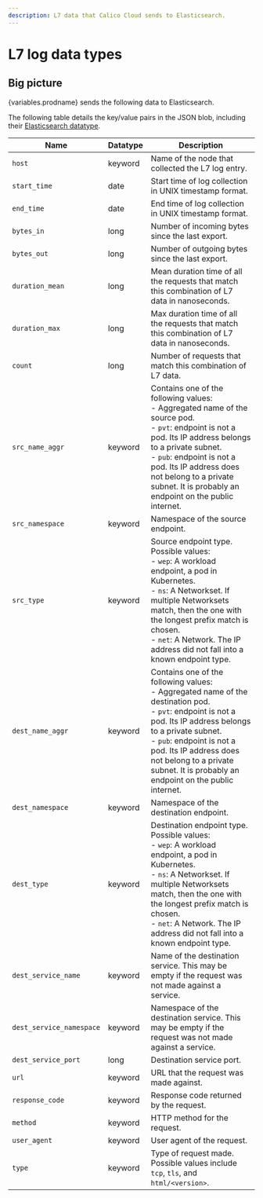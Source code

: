 ```yaml
---
description: L7 data that Calico Cloud sends to Elasticsearch.
---
```


# L7 log data types

## Big picture

{variables.prodname} sends the following data to Elasticsearch.

The following table details the key/value pairs in the JSON blob, including their [Elasticsearch datatype](https://www.elastic.co/guide/en/elasticsearch/reference/current/mapping-types.html).

| Name                     | Datatype | Description                                                                                                                                                                                                                                                                                                         |
| ------------------------ | -------- | ------------------------------------------------------------------------------------------------------------------------------------------------------------------------------------------------------------------------------------------------------------------------------------------------------------------- |
| `host`                   | keyword  | Name of the node that collected the L7 log entry.                                                                                                                                                                                                                                                                   |
| `start_time`             | date     | Start time of log collection in UNIX timestamp format.                                                                                                                                                                                                                                                              |
| `end_time`               | date     | End time of log collection in UNIX timestamp format.                                                                                                                                                                                                                                                                |
| `bytes_in`               | long     | Number of incoming bytes since the last export.                                                                                                                                                                                                                                                                     |
| `bytes_out`              | long     | Number of outgoing bytes since the last export.                                                                                                                                                                                                                                                                     |
| `duration_mean`          | long     | Mean duration time of all the requests that match this combination of L7 data in nanoseconds.                                                                                                                                                                                                                       |
| `duration_max`           | long     | Max duration time of all the requests that match this combination of L7 data in nanoseconds.                                                                                                                                                                                                                        |
| `count`                  | long     | Number of requests that match this combination of L7 data.                                                                                                                                                                                                                                                          |
| `src_name_aggr`          | keyword  | Contains one of the following values:<br />- Aggregated name of the source pod. <br />- `pvt`: endpoint is not a pod. Its IP address belongs to a private subnet. <br />- `pub`: endpoint is not a pod. Its IP address does not belong to a private subnet. It is probably an endpoint on the public internet.      |
| `src_namespace`          | keyword  | Namespace of the source endpoint.                                                                                                                                                                                                                                                                                   |
| `src_type`               | keyword  | Source endpoint type. Possible values:<br />- `wep`: A workload endpoint, a pod in Kubernetes.<br />- `ns`: A Networkset. If multiple Networksets match, then the one with the longest prefix match is chosen.<br />- `net`: A Network. The IP address did not fall into a known endpoint type.                     |
| `dest_name_aggr`         | keyword  | Contains one of the following values:<br />- Aggregated name of the destination pod. <br />- `pvt`: endpoint is not a pod. Its IP address belongs to a private subnet. <br />- `pub`: endpoint is not a pod. Its IP address does not belong to a private subnet. It is probably an endpoint on the public internet. |
| `dest_namespace`         | keyword  | Namespace of the destination endpoint.                                                                                                                                                                                                                                                                              |
| `dest_type`              | keyword  | Destination endpoint type. Possible values:<br />- `wep`: A workload endpoint, a pod in Kubernetes.<br />- `ns`: A Networkset. If multiple Networksets match, then the one with the longest prefix match is chosen.<br />- `net`: A Network. The IP address did not fall into a known endpoint type.                |
| `dest_service_name`      | keyword  | Name of the destination service. This may be empty if the request was not made against a service.                                                                                                                                                                                                                   |
| `dest_service_namespace` | keyword  | Namespace of the destination service. This may be empty if the request was not made against a service.                                                                                                                                                                                                              |
| `dest_service_port`      | long     | Destination service port.                                                                                                                                                                                                                                                                                           |
| `url`                    | keyword  | URL that the request was made against.                                                                                                                                                                                                                                                                              |
| `response_code`          | keyword  | Response code returned by the request.                                                                                                                                                                                                                                                                              |
| `method`                 | keyword  | HTTP method for the request.                                                                                                                                                                                                                                                                                        |
| `user_agent`             | keyword  | User agent of the request.                                                                                                                                                                                                                                                                                          |
| `type`                   | keyword  | Type of request made. Possible values include `tcp`, `tls`, and `html/<version>`.                                                                                                                                                                                                                                   |

